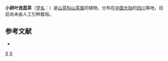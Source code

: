 {{Speciesbox 
| genus = Camellia
| species = parvi-ovata
| authority = Chang
}}

'''小卵叶连蕊茶'''（[[学名|学名]]：{{lang|la|''Camellia parvi-ovata''}}）是[[山茶科|山茶科]][[山茶属|山茶属]]的植物。分布在[[中国大陆|中国大陆]]的[[四川|四川]]等地，目前尚未由人工引种栽培。

== 参考文献 ==
<div class="references-small">
* {{cite web| url =http://www.bioinfo.cn/db05/KmzwSpecies.php?action=view&id=29089| title =小卵叶连蕊茶| work =《中国高等植物数据库全库》| publisher =中国科学院微生物研究所| author =昆明植物研究所| accessdate =2009-02-26| deadurl =yes| archiveurl =https://web.archive.org/web/20160305024717/http://www.bioinfo.cn/db05/KmzwSpecies.php?action=view&id=29089| archivedate =2016-03-05}}
</div>

[[Category:山茶属|X]]
[[Category:四川植物|X]]